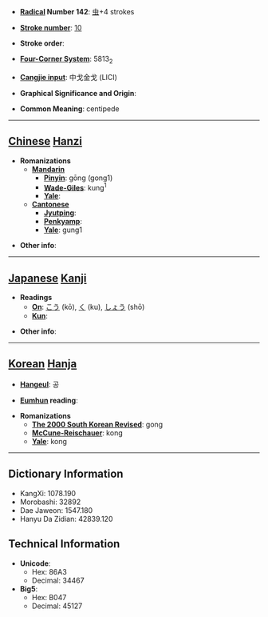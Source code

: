 * '''[[Wiktionary:Chinese radical index| Radical]] Number 142''': [[Wiktionary:Chinese radical index 虫|虫]]+4 strokes

* '''[[Wiktionary:Chinese total strokes index|Stroke number]]''': [[Wiktionary:Chinese total strokes index 10|10]]

* '''Stroke order''': 

* '''[[Wiktionary:Chinese four corner index|Four-Corner System]]''': 5813<sub>2</sub>

* '''[[Wiktionary:Chinese Cangjie index|Cangjie input]]''': 中戈金戈 (LICI)

* '''Graphical Significance and Origin''': 

* '''Common Meaning''': centipede

----

== [[Chinese]] [[Hanzi]] ==

* '''Romanizations'''
** '''[[Mandarin]]'''
*** '''[[Pinyin]]''': gōng (gong1)
*** '''[[Wade-Giles]]''': kung<sup>1</sup>
*** '''[[Yale]]''': 
** '''[[Cantonese]]'''
*** '''[[Jyutping]]''':
*** '''[[Penkyamp]]''': 
*** '''[[Yale]]''': gung1

* '''Other info''': 

----

== [[Japanese]] [[Kanji]] ==

* '''Readings'''
** '''[[On]]''': [[こう]] (kō), [[く]] (ku), [[しょう]] (shō)
** '''[[Kun]]''': 

* '''Other info''':  

----

== [[Korean]] [[Hanja]] ==

* '''[[Hangeul]]''': 공

* '''[[Eumhun]] reading''': 

* '''Romanizations'''
** '''[[The 2000 South Korean Revised Romanization|The 2000 South Korean Revised]]''': gong
** '''[[McCune-Reischauer]]''': kong
** '''[[Yale]]''': kong

----

== Dictionary Information ==

* KangXi: 1078.190
* Morobashi: 32892
* Dae Jaweon: 1547.180
* Hanyu Da Zidian: 42839.120

== Technical Information ==

* '''Unicode''':
** Hex: 86A3
** Decimal: 34467
* '''Big5''':
** Hex: B047
** Decimal: 45127